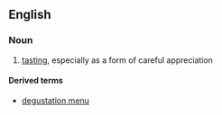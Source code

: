 ==English==

===Noun===
{{wikipedia}}
{{en-noun}}

# [[tasting]], especially as a form of careful appreciation

====Derived terms====
*[[degustation menu]]